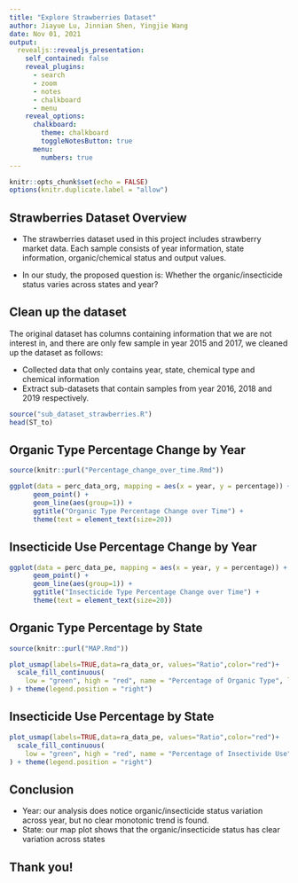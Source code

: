 ```yaml
---
title: "Explore Strawberries Dataset"
author: Jiayue Lu, Jinnian Shen, Yingjie Wang
date: Nov 01, 2021
output: 
  revealjs::revealjs_presentation:
    self_contained: false
    reveal_plugins: 
      - search
      - zoom
      - notes
      - chalkboard
      - menu
    reveal_options:
      chalkboard:
        theme: chalkboard
        toggleNotesButton: true
      menu:
        numbers: true
---
```


```r
knitr::opts_chunk$set(echo = FALSE)
options(knitr.duplicate.label = "allow")
```

## Strawberries Dataset Overview

- The strawberries dataset used in this project includes strawberry market data. Each sample consists of year information, state information, organic/chemical status and output values.

- In our study, the proposed question is: Whether the organic/insecticide status varies across states and year?

## Clean up the dataset

The original dataset has columns containing information that we are not interest in, and there are only few sample in year 2015 and 2017, we cleaned up the dataset as follows:

- Collected data that only contains year, state, chemical type and chemical information
- Extract sub-datasets that contain samples from year 2016, 2018 and 2019 respectively.

```r
source("sub_dataset_strawberries.R")
head(ST_to)
```


## Organic Type Percentage Change by Year

```r
source(knitr::purl("Percentage_change_over_time.Rmd"))
```

```r
ggplot(data = perc_data_org, mapping = aes(x = year, y = percentage)) +
      geom_point() +
      geom_line(aes(group=1)) +
      ggtitle("Organic Type Percentage Change over Time") +
      theme(text = element_text(size=20))
```

## Insecticide Use Percentage Change by Year

```r
ggplot(data = perc_data_pe, mapping = aes(x = year, y = percentage)) +
      geom_point() +
      geom_line(aes(group=1)) +
      ggtitle("Insecticide Type Percentage Change over Time") +
      theme(text = element_text(size=20))
```


## Organic Type Percentage by State

```r
source(knitr::purl("MAP.Rmd"))
```

```r
plot_usmap(labels=TRUE,data=ra_data_or, values="Ratio",color="red")+
  scale_fill_continuous(
    low = "green", high = "red", name = "Percentage of Organic Type", label = scales::comma
) + theme(legend.position = "right")
```

## Insecticide Use Percentage by State

```r
plot_usmap(labels=TRUE,data=ra_data_pe, values="Ratio",color="red")+
  scale_fill_continuous(
    low = "green", high = "red", name = "Percentage of Insectivide Use", label = scales::comma
) + theme(legend.position = "right")
```

## Conclusion

- Year: our analysis does notice organic/insecticide status variation across year, but no clear monotonic trend is found.
- State: our map plot shows that the organic/insecticide status has clear variation across states

## Thank you!
